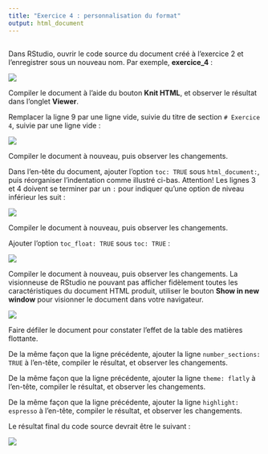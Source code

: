 ```yaml
---
title: "Exercice 4 : personnalisation du format"
output: html_document
---
```


## 

Dans RStudio, ouvrir le code source du document créé à l'exercice 2 et l'enregistrer sous un nouveau nom. Par exemple, **exercice_4** :

![](C:\Users\Laurent\Documents\GitHub\OTC\images\img_exercice_4_1.jpg)

Compiler le document à l'aide du bouton **Knit HTML**, et observer le résultat dans l'onglet **Viewer**.

Remplacer la ligne 9 par une ligne vide, suivie du titre de section `# Exercice 4`, suivie par une ligne vide :

![](C:\Users\Laurent\Documents\GitHub\OTC\images\img_exercice_4_2.jpg)

Compiler le document à nouveau, puis observer les changements.

Dans l'en-tête du document, ajouter l'option `toc: TRUE` sous `html_document:`, puis réorganiser l'indentation comme illustré ci-bas. Attention! Les lignes 3 et 4 doivent se terminer par un `:` pour indiquer qu'une option de niveau inférieur les suit :

![](C:\Users\Laurent\Documents\GitHub\OTC\images\img_exercice_4_3.jpg)

Compiler le document à nouveau, puis observer les changements.

Ajouter l'option `toc_float: TRUE` sous `toc: TRUE` : 

![](C:\Users\Laurent\Documents\GitHub\OTC\images\img_exercice_4_4.jpg)

Compiler le document à nouveau, puis observer les changements. La visionneuse de RStudio ne pouvant pas afficher fidèlement toutes les caractéristiques du document HTML produit, utiliser le bouton **Show in new window** pour visionner le document dans votre navigateur.

![](C:\Users\Laurent\Documents\GitHub\OTC\images\img_exercice_4_5.jpg)

Faire défiler le document pour constater l'effet de la table des matières flottante.

De la même façon que la ligne précédente, ajouter la ligne `number_sections: TRUE` à l'en-tête, compiler le résultat, et observer les changements.

De la même façon que la ligne précédente, ajouter la ligne `theme: flatly` à l'en-tête, compiler le résultat, et observer les changements.

De la même façon que la ligne précédente, ajouter la ligne `highlight: espresso` à l'en-tête, compiler le résultat, et observer les changements.

Le résultat final du code source devrait être le suivant :

![](C:\Users\Laurent\Documents\GitHub\OTC\images\img_exercice_4_6.jpg)